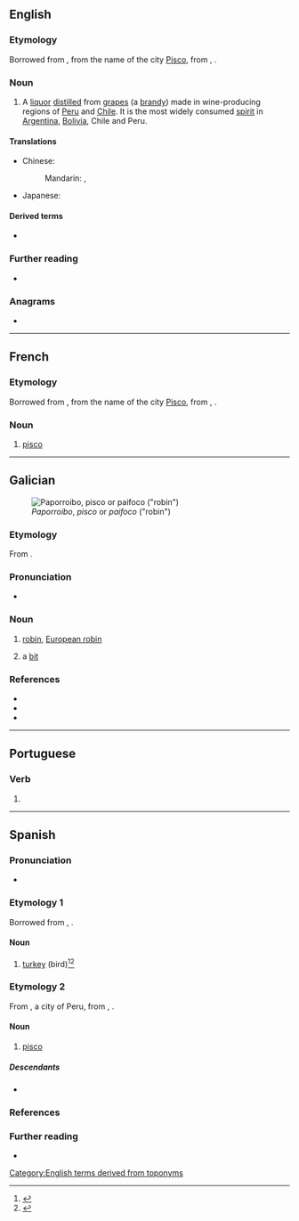 {{also|Pisco}}
==English==

===Etymology===
Borrowed from {{bor|en|es|-}}, from the name of the city [[w:Pisco, Peru|Pisco]], from {{der|en|qu|pishku}}, {{m|qu|pisqu}}.

===Noun===
{{en-noun|~}}

# A [[liquor]] [[distilled]] from [[grape]]s (a [[brandy]]) made in wine-producing regions of [[Peru]] and [[Chile]]. It is the most widely consumed [[spirit]] in [[Argentina]], [[Bolivia]], Chile and Peru.

====Translations====
{{trans-top|a liquor}}
* Chinese:
*: Mandarin: {{t|cmn|匹斯可|tr=pǐsīkě}}, {{t|cmn|皮斯科|tr=písīkē}}
{{trans-mid}}
* Japanese: {{t|ja|ピスコ|tr=pisuko}}
{{trans-bottom}}

====Derived terms====
* {{l|en|pisco sour}}

===Further reading===
* {{pedia}}

===Anagrams===
* {{anagrams|en|a=ciops|COIPs|Picos}}

[[Category:English terms derived from toponyms]]

----

==French==

===Etymology===
Borrowed from {{bor|fr|es|-}}, from the name of the city [[w:Pisco, Peru|Pisco]], from {{der|fr|qu|pishku}}, {{m|qu|pisqu}}.

===Noun===
{{fr-noun|m}}

# [[#English|pisco]]

----

==Galician==
[[File:Roodborstje.jpg|thumb|''Paporroibo'', ''pisco'' or ''paifoco'' ("robin")]]

===Etymology===
From {{back-formation|gl|piscar|t=to blink}}.

===Pronunciation===
* {{IPA|gl|[ˈpiskʊ]}}

===Noun===
{{gl-noun|m}}

# [[robin]], [[European robin]] {{gloss|''[[Erithacus rubecula]]''}}
#: {{syn|gl|paporroibo|paifoco}}
# a [[bit]]
#: {{syn|gl|chisco}}

===References===
* {{R:gl:DDLG}}
* {{R:gl:TILG}}
* {{R:TLPGP}}
{{c|gl|Birds}}

----

==Portuguese==

===Verb===
{{head|pt|verb form}}

# {{inflection of|pt|piscar||1|s|pres|indc}}

----

==Spanish==

===Pronunciation===
{{es-IPA}}
* {{homophones|es|pizco}}

===Etymology 1===
Borrowed from {{bor|es|qu|pishku}}, {{m|qu|pisqu}}.

====Noun====
{{es-noun|m|f=pisca}}

# {{lb|es|Colombia|Venezuela}} [[turkey]] (bird)<ref>{{R:es:DRAE}}</ref><ref>{{R:es:DAMER}}</ref>
#: {{syn|es|pavo|chompipe|q2=Mexico, Central America|guajolote|q3=Mexico, Central America|guanajo|q4=Cuba}}

===Etymology 2===
From {{m|es|Pisco}}, a city of Peru, from {{der|es|qu|pishku}}, {{m|qu|pisqu}}.

====Noun====
{{es-noun|m}}

# [[#English|pisco]] {{gloss|a liquor distilled from grapes made in wine-producing regions of Peru and Chile}}

=====Descendants=====
* {{desc|en|pisco|bor=1}}

===References===
<references />

===Further reading===
* {{R:es:DRAE}}

{{C|es|Alcoholic beverages|Birds}}